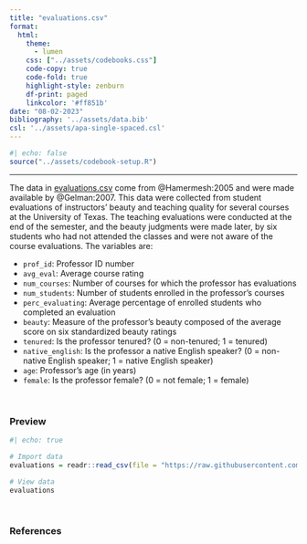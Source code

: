```yaml
---
title: "evaluations.csv"
format:
  html:
    theme: 
      - lumen
    css: ["../assets/codebooks.css"]
    code-copy: true
    code-fold: true
    highlight-style: zenburn
    df-print: paged
    linkcolor: '#ff851b'
date: "08-02-2023"
bibliography: '../assets/data.bib'
csl: '../assets/apa-single-spaced.csl'
---
```



```r
#| echo: false
source("../assets/codebook-setup.R")
```

---

The data in [evaluations.csv](https://raw.githubusercontent.com/zief0002/redesigned-adventure/main/data/evaluations.csv) come from @Hamermesh:2005 and were made available by @Gelman:2007. This data were collected from student evaluations of instructors' beauty and teaching quality for several courses at the University of Texas. The teaching evaluations were conducted at the end of the semester, and the beauty judgments were made later, by six students who had not attended the classes and were not aware of the course evaluations. The variables are:

- `prof_id`: Professor ID number
- `avg_eval`: Average course rating
- `num_courses`: Number of courses for which the professor has evaluations
- `num_students`: Number of students enrolled in the professor's courses
- `perc_evaluating`: Average percentage of enrolled students who completed an evaluation
- `beauty`: Measure of the professor's beauty composed  of the average score on six standardized beauty ratings
- `tenured`: Is the professor tenured? (0 = non-tenured; 1 = tenured)
- `native_english`: Is the professor a native English speaker? (0 = non-native English speaker; 1 = native English speaker)
- `age`: Professor's age (in years)
- `female`: Is the professor female? (0 = not female; 1 = female)

<br />


### Preview

```r
#| echo: true

# Import data
evaluations = readr::read_csv(file = "https://raw.githubusercontent.com/zief0002/redesigned-adventure/main/data/evaluations.csv")

# View data
evaluations
```


<br />

### References
